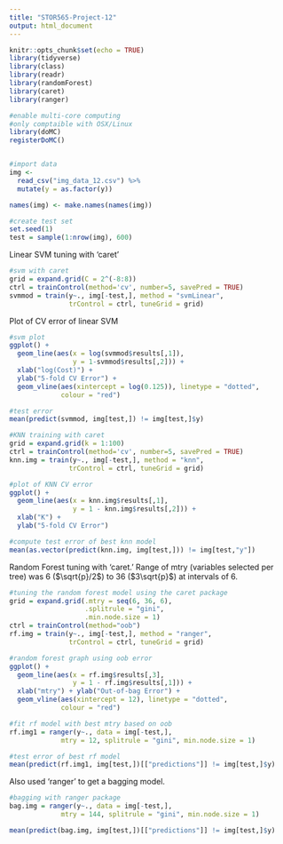 ```yaml
---
title: "STOR565-Project-12"
output: html_document
---
```


```r
knitr::opts_chunk$set(echo = TRUE)
library(tidyverse)
library(class)
library(readr)
library(randomForest)
library(caret)
library(ranger)

#enable multi-core computing
#only comptaible with OSX/Linux
library(doMC)
registerDoMC()


#import data
img <- 
  read_csv("img_data_12.csv") %>%
  mutate(y = as.factor(y))

names(img) <- make.names(names(img))

#create test set
set.seed(1)
test = sample(1:nrow(img), 600)
```

Linear SVM tuning with 'caret'
```r
#svm with caret
grid = expand.grid(C = 2^(-8:8))
ctrl = trainControl(method='cv', number=5, savePred = TRUE)
svmmod = train(y~., img[-test,], method = "svmLinear", 
               trControl = ctrl, tuneGrid = grid)
```

Plot of CV error of linear SVM
```r
#svm plot
ggplot() + 
  geom_line(aes(x = log(svmmod$results[,1]), 
                y = 1-svmmod$results[,2])) + 
  xlab("log(Cost)") + 
  ylab("5-fold CV Error") + 
  geom_vline(aes(xintercept = log(0.125)), linetype = "dotted", 
             colour = "red")

#test error
mean(predict(svmmod, img[test,]) != img[test,]$y)
```


```r
#KNN training with caret
grid = expand.grid(k = 1:100)
ctrl = trainControl(method='cv', number=5, savePred = TRUE)
knn.img = train(y~., img[-test,], method = "knn", 
               trControl = ctrl, tuneGrid = grid)
```


```r
#plot of KNN CV error
ggplot() +
  geom_line(aes(x = knn.img$results[,1], 
                y = 1 - knn.img$results[,2])) + 
  xlab("K") + 
  ylab("5-fold CV Error")

#compute test error of best knn model
mean(as.vector(predict(knn.img, img[test,])) != img[test,"y"])
```

Random Forest tuning with 'caret.' Range of mtry (variables selected per tree) was 6 ($\sqrt{p}/2$) to 36 ($3\sqrt{p}$) at intervals of 6.
```r
#tuning the random forest model using the caret package
grid = expand.grid(.mtry = seq(6, 36, 6),
                   .splitrule = "gini", 
                   .min.node.size = 1)
ctrl = trainControl(method="oob")
rf.img = train(y~., img[-test,], method = "ranger", 
               trControl = ctrl, tuneGrid = grid)
```

```r
#random forest graph using oob error
ggplot() + 
  geom_line(aes(x = rf.img$results[,3], 
                y = 1 - rf.img$results[,1])) + 
  xlab("mtry") + ylab("Out-of-bag Error") + 
  geom_vline(aes(xintercept = 12), linetype = "dotted", 
             colour = "red")
```

```r
#fit rf model with best mtry based on oob
rf.img1 = ranger(y~., data = img[-test,], 
             mtry = 12, splitrule = "gini", min.node.size = 1)
```

```r
#test error of best rf model
mean(predict(rf.img1, img[test,])[["predictions"]] != img[test,]$y)
```


Also used 'ranger' to get a bagging model. 
```r
#bagging with ranger package
bag.img = ranger(y~., data = img[-test,], 
             mtry = 144, splitrule = "gini", min.node.size = 1)
```

```r
mean(predict(bag.img, img[test,])[["predictions"]] != img[test,]$y)
```